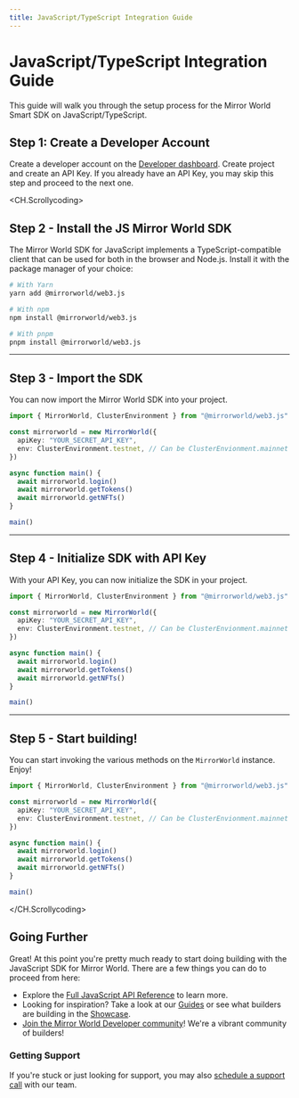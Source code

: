 ```yaml
---
title: JavaScript/TypeScript Integration Guide
---
```


# JavaScript/TypeScript Integration Guide

This guide will walk you through the setup process for the Mirror World Smart SDK on JavaScript/TypeScript.

## Step 1: Create a Developer Account
Create a developer account on the [Developer dashboard](https://app.mirrorworld.fun). Create project and create an API Key. If you already have an API Key, you may skip this step and proceed to the next one.

<CH.Scrollycoding>

## Step 2 - Install the JS Mirror World SDK

The Mirror World SDK for JavaScript implements a TypeScript-compatible client
that can be used for both in the browser and Node.js. Install it with the package manager of your choice:

```sh install.sh
# With Yarn
yarn add @mirrorworld/web3.js

# With npm
npm install @mirrorworld/web3.js

# With pnpm
pnpm install @mirrorworld/web3.js
```
---

## Step 3 - Import the SDK
You can now import the Mirror World SDK into your project.

```ts main.ts focus=1
import { MirrorWorld, ClusterEnvironment } from "@mirrorworld/web3.js"

const mirrorworld = new MirrorWorld({
  apiKey: "YOUR_SECRET_API_KEY",
  env: ClusterEnvironment.testnet, // Can be ClusterEnvionment.mainnet for mainnet
})

async function main() {
  await mirrorworld.login()
  await mirrorworld.getTokens()
  await mirrorworld.getNFTs()
}

main()
```
---

## Step 4 - Initialize SDK with API Key
With your API Key, you can now initialize the SDK in your project.

```ts main.ts focus=3:6
import { MirrorWorld, ClusterEnvironment } from "@mirrorworld/web3.js"

const mirrorworld = new MirrorWorld({
  apiKey: "YOUR_SECRET_API_KEY",
  env: ClusterEnvironment.testnet, // Can be ClusterEnvionment.mainnet for mainnet
})

async function main() {
  await mirrorworld.login()
  await mirrorworld.getTokens()
  await mirrorworld.getNFTs()
}

main()
```
---
## Step 5 - Start building!
You can start invoking the various methods on the `MirrorWorld` instance. Enjoy!

```ts main.ts focus=8:14
import { MirrorWorld, ClusterEnvironment } from "@mirrorworld/web3.js"

const mirrorworld = new MirrorWorld({
  apiKey: "YOUR_SECRET_API_KEY",
  env: ClusterEnvironment.testnet, // Can be ClusterEnvionment.mainnet for mainnet
})

async function main() {
  await mirrorworld.login()
  await mirrorworld.getTokens()
  await mirrorworld.getNFTs()
}

main()
```

</CH.Scrollycoding>

## Going Further

Great! At this point you're pretty much ready to start doing building with the
JavaScript SDK for Mirror World. There are a few things you can do to proceed from here:

- Explore the [Full JavaScript API Reference](/api-reference/js) to learn more.
- Looking for inspiration? Take a look at our [Guides](/guides) or see what builders are building in the [Showcase](/showcase).
- [Join the Mirror World Developer community](https://mirrorworld.fun/discord)! We're a vibrant community of builders!


### Getting Support
If you're stuck or just looking for support, you may also [schedule a support call](https://mirrorworld.fun/support) with our team.